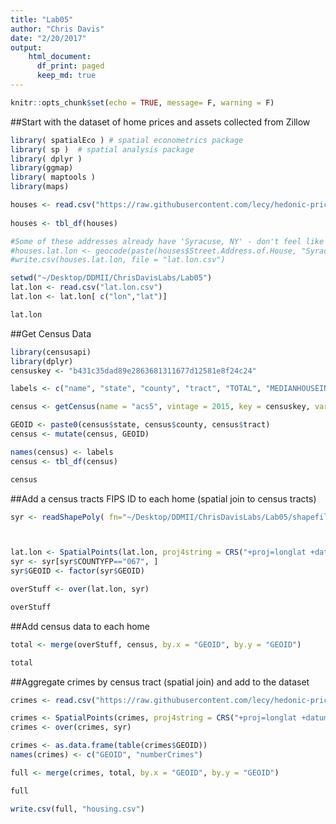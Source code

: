 ```yaml
---
title: "Lab05"
author: "Chris Davis"
date: "2/20/2017"
output: 
    html_document:
      df_print: paged
      keep_md: true
---
```


```r
knitr::opts_chunk$set(echo = TRUE, message= F, warning = F)
```

##Start with the dataset of home prices and assets collected from Zillow
```r
library( spatialEco ) # spatial econometrics package
library( sp )  # spatial analysis package
library( dplyr )
library(ggmap)
library( maptools )
library(maps)

houses <- read.csv("https://raw.githubusercontent.com/lecy/hedonic-prices/master/Data/Housing%20Price%20In-Class%20Exercise%20(Responses).csv", stringsAsFactors = F)
 
houses <- tbl_df(houses)

#Some of these addresses already have 'Syracuse, NY' - don't feel like removing with the gsub reg expression stuff
#houses.lat.lon <- geocode(paste(houses$Street.Address.of.House, "Syracuse, NY", sep = ""))
#write.csv(houses.lat.lon, file = "lat.lon.csv")

setwd("~/Desktop/DDMII/ChrisDavisLabs/Lab05")
lat.lon <- read.csv("lat.lon.csv")
lat.lon <- lat.lon[ c("lon","lat")]

lat.lon         
```


##Get Census Data
```r
library(censusapi)
library(dplyr)
censuskey <- "b431c35dad89e2863681311677d12581e8f24c24"

labels <- c("name", "state", "county", "tract", "TOTAL", "MEDIANHOUSEINCOME", "BLACK", "UNEMPLOYED", "INLABORFORCE", "POVERTY", "GEOID")

census <- getCensus(name = "acs5", vintage = 2015, key = censuskey, vars = c("NAME","B01001_001E", "B19013_001E", "B01001B_001E", "B23025_005E", "B23025_002E", "B17001_002E"), region = "tract:*", regionin = "state: 36 + county:067")

GEOID <- paste0(census$state, census$county, census$tract)
census <- mutate(census, GEOID)

names(census) <- labels
census <- tbl_df(census)

census

```

##Add a census tracts FIPS ID to each home (spatial join to census tracts)
```r
syr <- readShapePoly( fn="~/Desktop/DDMII/ChrisDavisLabs/Lab05/shapefiles/tl_2015_36_tract/tl_2015_36_tract", proj4string=CRS("+proj=longlat +datum=WGS84") ) #had to download manually



lat.lon <- SpatialPoints(lat.lon, proj4string = CRS("+proj=longlat +datum=WGS84") )
syr <- syr[syr$COUNTYFP=="067", ]
syr$GEOID <- factor(syr$GEOID)

overStuff <- over(lat.lon, syr)

overStuff


```
##Add census data to each home
```r
total <- merge(overStuff, census, by.x = "GEOID", by.y = "GEOID")

total
```
##Aggregate crimes by census tract (spatial join) and add to the dataset
```r
crimes <- read.csv("https://raw.githubusercontent.com/lecy/hedonic-prices/master/Data/crime.lat.lon.csv", stringsAsFactors = F)

crimes <- SpatialPoints(crimes, proj4string = CRS("+proj=longlat +datum=WGS84") )
crimes <- over(crimes, syr)

crimes <- as.data.frame(table(crimes$GEOID))
names(crimes) <- c("GEOID", "numberCrimes")

full <- merge(crimes, total, by.x = "GEOID", by.y = "GEOID")

full

write.csv(full, "housing.csv")

```


